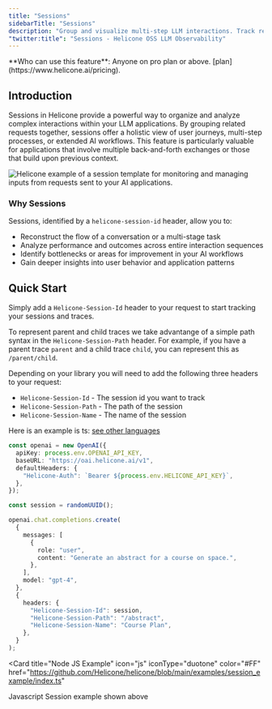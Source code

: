 ```yaml
---
title: "Sessions"
sidebarTitle: "Sessions"
description: "Group and visualize multi-step LLM interactions. Track request flows across multiple traces and gain insights into complex AI workflows by adding only 2 simple headers."
"twitter:title": "Sessions - Helicone OSS LLM Observability"
---
```



<Info>
  **Who can use this feature**: Anyone on pro plan or above.
  [plan](https://www.helicone.ai/pricing).
</Info>

## Introduction

Sessions in Helicone provide a powerful way to organize and analyze complex interactions within your LLM applications. By grouping related requests together, sessions offer a holistic view of user journeys, multi-step processes, or extended AI workflows. This feature is particularly valuable for applications that involve multiple back-and-forth exchanges or those that build upon previous context.

<Frame caption="Example: A Session creating an outline for a book about space">
  <img
    src="/images/sessions/helicone-session-ui.webp"
    alt="Helicone example of a session template for monitoring and managing inputs from requests sent to your AI applications."
  />
</Frame>

### Why Sessions

Sessions, identified by a `helicone-session-id` header, allow you to:

- Reconstruct the flow of a conversation or a multi-stage task
- Analyze performance and outcomes across entire interaction sequences
- Identify bottlenecks or areas for improvement in your AI workflows
- Gain deeper insights into user behavior and application patterns

## Quick Start

Simply add a `Helicone-Session-Id` header to your request to start tracking your sessions and traces.

To represent parent and child traces we take advantange of a simple path syntax in the `Helicone-Session-Path` header. For example, if you have a parent trace `parent` and a child trace `child`, you can represent this as `/parent/child`.

Depending on your library you will need to add the following three headers to your request:

- `Helicone-Session-Id` - The session id you want to track
- `Helicone-Session-Path` - The path of the session
- `Helicone-Session-Name` - The name of the session

Here is an example is ts: [see other languages](/helicone-headers/header-directory)

```ts
const openai = new OpenAI({
  apiKey: process.env.OPENAI_API_KEY,
  baseURL: "https://oai.helicone.ai/v1",
  defaultHeaders: {
    "Helicone-Auth": `Bearer ${process.env.HELICONE_API_KEY}`,
  },
});

const session = randomUUID();

openai.chat.completions.create(
  {
    messages: [
      {
        role: "user",
        content: "Generate an abstract for a course on space.",
      },
    ],
    model: "gpt-4",
  },
  {
    headers: {
      "Helicone-Session-Id": session,
      "Helicone-Session-Path": "/abstract",
      "Helicone-Session-Name": "Course Plan",
    },
  }
);
```

<Card
  title="Node JS Example"
  icon="js"
  iconType="duotone"
  color="#FF"
  href="https://github.com/Helicone/helicone/blob/main/examples/session_example/index.ts"
>
  Javascript Session example shown above
</Card>
